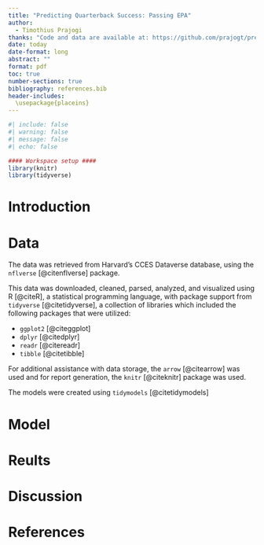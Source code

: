 ---
title: "Predicting Quarterback Success: Passing EPA"
author: 
  - Timothius Prajogi
thanks: "Code and data are available at: https://github.com/prajogt/predict_passing_epa ."
date: today
date-format: long
abstract: ""
format: pdf
toc: true
number-sections: true
bibliography: references.bib
header-includes:
  \usepackage{placeins}
---

```{r}
#| include: false
#| warning: false
#| message: false
#| echo: false

#### Workspace setup ####
library(knitr)
library(tidyverse)
```

# Introduction



# Data {#data}

The data was retrieved from Harvard's CCES Dataverse database, using the `nflverse` [@citenflverse] package. 

This data was downloaded, cleaned, parsed, analyzed, and visualized using R [@citeR], a statistical programming language, with package support from `tidyverse` [@citetidyverse], a collection of libraries which included the following packages that were utilized:

-   `ggplot2` [@citeggplot]
-   `dplyr` [@citedplyr]
-   `readr` [@citereadr]
-   `tibble` [@citetibble]

For additional assistance with data storage, the `arrow` [@citearrow] was used and for report generation, the `knitr` [@citeknitr] package was used.

The models were created using `tidymodels` [@citetidymodels]

# Model

# Reults

# Discussion

# References
